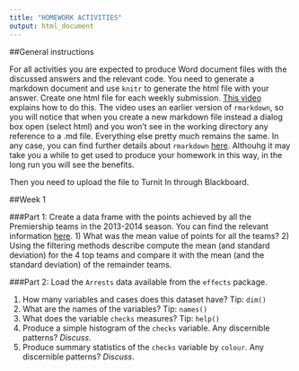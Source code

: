 ```yaml
---
title: "HOMEWORK ACTIVITIES"
output: html_document
---
```


##General instructions

For all activities you are expected to produce Word document files with the discussed answers and the relevant code. You need to generate a markdown document and use `knitr` to generate the html file with your answer. Create one html file for each weekly submission. [This video](https://www.youtube.com/watch?v=-apyD5f9nwg) explains how to do this. The video uses an earlier version of `rmarkdown`, so you will notice that when you create a new markdown file instead a dialog box open (select html) and you won't see in the working directory any reference to a .md file. Everything else pretty much remains the same. In any case, you can find further details about `rmarkdown` [here](http://rmarkdown.rstudio.com/). Althouhg it may take you a while to get used to produce your homework in this way, in the long run you will see the benefits.

Then you need to upload the file to Turnit In through Blackboard.

##Week 1

###Part 1:
Create a data frame with the points achieved by all the Premiership teams in the 2013-2014 season. You can find the relevant information [here](http://en.wikipedia.org/wiki/2013%E2%80%9314_Premier_League).
1) What was the mean value of points for all the teams?
2) Using the filtering methods describe compute the mean (and standard deviation) for the 4 top teams and compare it with the mean (and the standard deviation) of the remainder teams.

###Part 2:
Load the `Arrests` data available from the `effects` package.

1) How many variables and cases does this dataset have? Tip: `dim()`
2) What are the names of the variables? Tip: `names()`
3) What does the variable `checks` measures? Tip: `help()`
4) Produce a simple histogram of the `checks` variable. Any discernible patterns? *Discuss*.
5) Produce summary statistics of the `checks` variable by `colour`. Any discernible patterns? *Discuss*.


